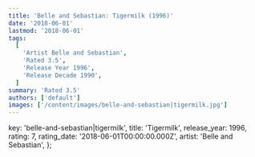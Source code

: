 ```yaml
---
title: 'Belle and Sebastian: Tigermilk (1996)'
date: '2018-06-01'
lastmod: '2018-06-01'
tags:
  [
    'Artist Belle and Sebastian',
    'Rated 3.5',
    'Release Year 1996',
    'Release Decade 1990',
  ]
summary: 'Rated 3.5'
authors: ['default']
images: ['/content/images/belle-and-sebastian|tigermilk.jpg']
---
```


  key: 'belle-and-sebastian|tigermilk',
  title: 'Tigermilk',
  release_year: 1996,
  rating: 7,
  rating_date: '2018-06-01T00:00:00.000Z',
  artist: 'Belle and Sebastian',
};

<MusicRating data={data} />
